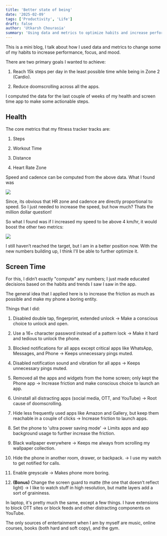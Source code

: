 ```yaml
---
title: 'Better state of being'
date: '2025-02-09'
tags: ['Productivity', 'Life']
draft: false
author: 'Utkarsh Chourasia'
summary: 'Using data and metrics to optimize habits and increase performance, focus, and mood.'
---
```


This is a mini blog, I talk about how I used data and metrics to change some of my habits to increase performance, focus, and mood.

There are two primary goals I wanted to achieve:

1. Reach 15k steps per day in the least possible time while being in Zone 2 (Cardio).

2. Reduce doomscrolling across all the apps.

I computed the data for the last couple of weeks of my health and screen time app to make some actionable steps.

## Health

The core metrics that my fitness tracker tracks are:

1. Steps

2. Workout Time

3. Distance

4. Heart Rate Zone

Speed and cadence can be computed from the above data. What I found was

![](/images/prev-health-data.png)

Since, its obvious that HR zone and cadence are directly proportional to speed. So I just needed to increase the speed, but how much?
Thats the million dollar question!

So what I found was if I increased my speed to be above 4 km/hr, it would boost the other two metrics:

![](/images/post-health-data.png)

I still haven’t reached the target, but I am in a better position now. With the new numbers building up, I think I'll be able to further optimize it.

## Screen Time

For this, I didn’t exactly "compute" any numbers; I just made educated decisions based on the habits and trends I saw I saw in the app.

The general idea that I applied here is to increase the friction as much as possible and make my phone a boring entity.

Things that I did:

1. Disabled double tap, fingerprint, extended unlock → Make a conscious choice to unlock and open.

2. Use a 16+ character password instead of a pattern lock → Make it hard and tedious to unlock the phone.

3. Blocked notifications for all apps except critical apps like WhatsApp, Messages, and Phone → Keeps unnecessary pings muted.

4. Disabled notification sound and vibration for all apps → Keeps unnecessary pings muted.

5. Removed all the apps and widgets from the home screen; only kept the Phone app → Increase friction and make conscious choice to launch an app.

6. Uninstall all distracting apps (social media, OTT, and YouTube) → Root cause of doomscrolling.

7. Hide less frequently used apps like Amazon and Gallery, but keep them reachable in a couple of clicks → Increase friction to launch apps.

8. Set the phone to 'ultra power saving mode' → Limits apps and app background usage to further increase the friction.

9. Black wallpaper everywhere → Keeps me always from scrolling my wallpaper collection.

10. Hide the phone in another room, drawer, or backpack. → I use my watch to get notified for calls.

11. Enable greyscale → Makes phone more boring.

12. **(Bonus)** Change the screen guard to matte (the one that doesn’t reflect light) → I like to watch stuff in high resolution, but matte layers add a sort of graininess.

In laptop, it's pretty much the same, except a few things. I have extensions to block OTT sites or block feeds and other distracting components on YouTube.

The only sources of entertainment when I am by myself are music, online courses, books (both hard and soft copy), and the gym.

